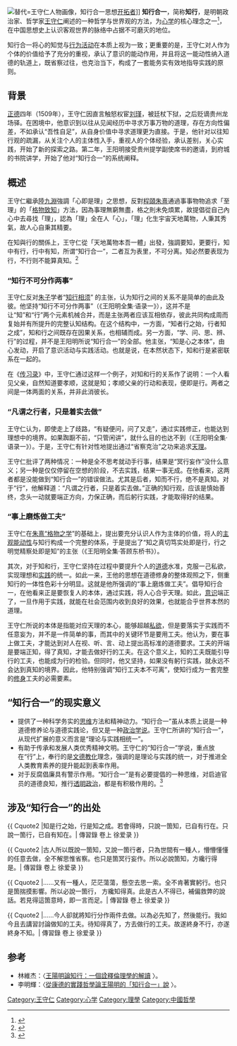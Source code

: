 [[File:王守仁.jpg|替代=王守仁人物画像]]，知行合一思想[[先锋|开拓者]]]]
'''知行合一'''，简称'''知行'''，是明朝政治家、哲学家[[王守仁|王守仁]]阐述的一种哲学与世界观的方法，为[[心学|心学]]的核心理念之一<ref>{{cite news|title=王守仁：始创“知行合一”|url=http://xbyx.cersp.com/hdzt/jdcw/200802/2242.html|accessdate=2012-10-31|newspaper=华东师范大学|deadurl=yes|archiveurl=https://web.archive.org/web/20130625013428/http://xbyx.cersp.com/hdzt/jdcw/200802/2242.html|archivedate=2013-06-25}}</ref>，在中国思想史上认识客观世界的脉络中占据不可磨灭的地位。

知行合一将心的知觉与[[行為|行为活动]]在本质上视为一致；更重要的是，王守仁对人作为个体的价值给予了充分的重视，承认了意识的能动作用，并且将这一能动性纳入道德的轨道上，既省察过往，也克治当下，构成了一套能务实有效地指导实践的原则。

== 背景 ==
[[明武宗|正德]]四年（1509年），王守仁因直言触怒权宦[[劉瑾|刘瑾]]，被廷杖下狱，之后贬谪贵州龙场驿。在困境中，他意识到以往从见闻经历中寻求万事万物的道理，存在方向性偏差，不如承认“吾性自足”，从自身价值中寻求道理更为直接。于是，他针对以往知行观的疏漏，从关注个人的主体性入手，重视人的个体经验，承认差别，关心实践，开始了新的探索之路。第二年，王阳明接受贵州提学副使席书的邀请，到府城的书院讲学，开始了他对“知行合一”的系统阐释。

== 概述 ==
王守仁繼承[[陸九淵|陸九淵]]強調「心即是理」之思想，反對[[程頤|程頤]][[朱熹|朱熹]]通過事事物物追求「至理」的「[[格物致知|格物致知]]」方法，因為事理無窮無盡，格之則未免煩累，故提倡從自己內心中去尋找「理」，認為「理」全在人「心」，「理」化生宇宙天地萬物，人秉其秀氣，故人心自秉其精要。

在知與行的關係上，王守仁從「天地萬物本吾一體」出發，強調要知，更要行，知中有行，行中有知，所谓“知行合一”，二者互为表里，不可分离。知必然要表现为行，不行则不能算真知。<ref>{{Cite web|title=王阳明“知行合一”的思想--旗帜网|url=http://www.qizhiwang.org.cn/n1/2021/0601/c437444-32119487.html|access-date=2022-04-30|work=www.qizhiwang.org.cn}}</ref>

=== “知行不可分作两事” ===
王守仁反对[[朱熹|朱子]]学者“[[知行相须|知行相须]]” 的主张，认为知行之间的关系不是简单的由此及彼。他坚持“知行不可分作两事”（《王阳明全集·语录一》），这并不是让“知”和“行”两个元素机械合并，而是主张两者应该互相依存，彼此共同构成周而复始并有所提升的完整认知结构。在这个结构中，一方面，“知者行之始，行者知之成”，知和行之间既存在因果关系，也相辅而成。另一方面，“学、问、思、辨、行”的过程，并不是王阳明所说“知行合一”的全部。他主张，“知是心之本体”，由心发动，开启了意识活动与实践活动。也就是说，在本然状态下，知和行是紧密联系在一起的。

在《[[传习录|传习录]]》中，王守仁通过这样一个例子，对知和行的关系作了说明：一个人看见父亲，自然知道要孝顺，这就是知；孝顺父亲的行动和表现，便即是行。两者之间是一体两面的关系，并非此消彼长。

=== “凡谓之行者，只是着实去做” ===
王守仁认为，即使走上了歧路，“有疑便问，问了又走”，通过实践修正，也能达到理想中的境界。如果踟蹰不前，“只管闲讲”，就什么目的也达不到（《王阳明全集·语录一》）。于是，王守仁有针对性地提出通过“省察克治”之功来追求[[天理|天理]]。

王守仁批评了两种情况：一种是全不思考就动手行事，结果是“冥行妄作”没什么意义；另一种是仅仅停留在空想的阶段，不去实践，结果一事无成。在他看来，这两者都是没能做到“知行合一”的错误做法。尤其是后者，知而不行，绝不是真知。对于“行”，他解释道：“凡谓之行者，只是着实去做。”正确的知行观，应该是慎始善终，念头一动就要端正方向，力保正确，而后躬行实践，才能取得好的结果。

=== “事上磨炼做工夫” ===
王守仁在[[朱熹|朱熹]][[格物致知|“格物之学]]”的基础上，提出要充分认识人作为主体的价值，将人的[[能动性_(哲学)|主观能动性]]与知行构成一个完整的体系，于是提出了“知之真切笃实处即是行，行之明觉精察处即是知”的主张（《王阳明全集·答顾东桥书》）。

其次，对于知和行，王守仁坚持在过程中要提升个人的[[道德|道德]]水准，克服一己私欲，实现理想和[[实践_(哲学)|实践]]的统一。如此一来，王他的思想在道德修身的整体观照之下，侧重知行的一体性色彩十分明显。这就是他所强调的“事上磨炼做工夫”。倡导知行合一，在他看来正是要恢复人的本体，通过实践，将人心合乎天理。如此，[[意识|意识]]端正了，一旦作用于实践，就能在社会范围内收到良好的效果，也就能合乎世界本然的道理。

王守仁所说的本体是指能对应天理的本心，能够超越[[慾望|私欲]]，但是要落实于实践而不任意妄为，并不是一件简单的事，而其中的关键环节是要用工夫。他认为，要在事上做工夫，才能达到对人在视、听、言、动上提出高标准的道德要求。工夫的开端是要端正知，得了真知，才能去做好行的工夫。在这个意义上，知的工夫既能引导行的工夫，也能成为行的检验。但同时，他又坚持，如果没有躬行实践，就永远不会达到真知的境界。因此，他特别强调“知行工夫本不可离”，使知行成为一套完整的[[修身|修身]]工夫的必需要素。

== “知行合一”的现实意义 ==

* 提供了一种科学务实的[[思想|思维]]方法和精神动力。“知行合一”虽从本质上说是一种道德修养论与道德实践论，但又是一种[[政治学|政治学说]]。王守仁所讲的“知行合一”，从现代扩展的意义而言是“理论与实践相统一”。
* 有助于传承和发展人类优秀精神文明。王守仁的“知行合一”学说，重点放在“行”上，奉行的是[[教育|文德教化]]理念，强调的是理论与实践的统一，对于推进全人类教育素养的提升能起到表率作用。
* 对于反腐倡廉具有警示作用。“知行合一”是有必要提倡的一种思维，对启迪官员的道德良知，推行[[清官|透明政治]]，都是有积极作用的。<ref>{{Cite web|title=“知行合一”的内涵与现实意义--理论-人民网|url=http://theory.people.com.cn/n1/2017/0410/c40531-29198269.html|access-date=2022-04-30|work=theory.people.com.cn}}</ref>

== 涉及“知行合一”的出处 ==
{{ Cquote2 |知是行之始，行是知之成。若會得時，只說一箇知，已自有行在。只說一箇行，已自有知在。| 傳習錄 卷上 徐爱录  }}

{{ Cquote2 |古人所以既說一箇知，又說一箇行者，只為世間有一種人，懵懵懂懂的任意去做，全不解思惟省察。也只是箇冥行妄作。所以必說箇知，方纔行得是。| 傳習錄 卷上 徐爱录 }}

{{ Cquote2 |……又有一種人，茫茫蕩蕩，懸空去思一索。全不肯著實躬行。也只是箇揣摸影響。所以必說一箇行， 方纔知得真。此是古人不得已，補偏救弊的說話。若見得這箇意時，即一言而足。| 傳習錄 卷上 徐爱录  }}

{{ Cquote2 |……今人卻就將知行分作兩件去做。以為必先知了，然後能行。我如今且去講習討論做知的工夫。待知得真了，方去做行的工夫。故遂終身不行，亦遂終身不知。| 傳習錄 卷上 徐爱录  }}

==参考==
{{reflist}}
*林維杰：〈[http://www.eastasia.ntu.edu.tw/chinese/data/8-2/8-2-9.pdf 王陽明論知行：一個詮釋倫理學的解讀] {{Wayback|url=http://www.eastasia.ntu.edu.tw/chinese/data/8-2/8-2-9.pdf |date=20141022225228 }}〉。
*李明輝：〈[http://www.litphil.sinica.edu.tw/home/publish/PDF/Bulletin/04/4-415-440.pdf 從康德的實踐哲學論王陽明的「知行合一」說] {{Wayback|url=http://www.litphil.sinica.edu.tw/home/publish/PDF/Bulletin/04/4-415-440.pdf |date=20121115015032 }}〉。
{{王阳明}}

[[Category:王守仁|Category:王守仁]]
[[Category:心学|Category:心学]]
[[Category:理學|Category:理學]]
[[Category:中國哲學|Category:中國哲學]]